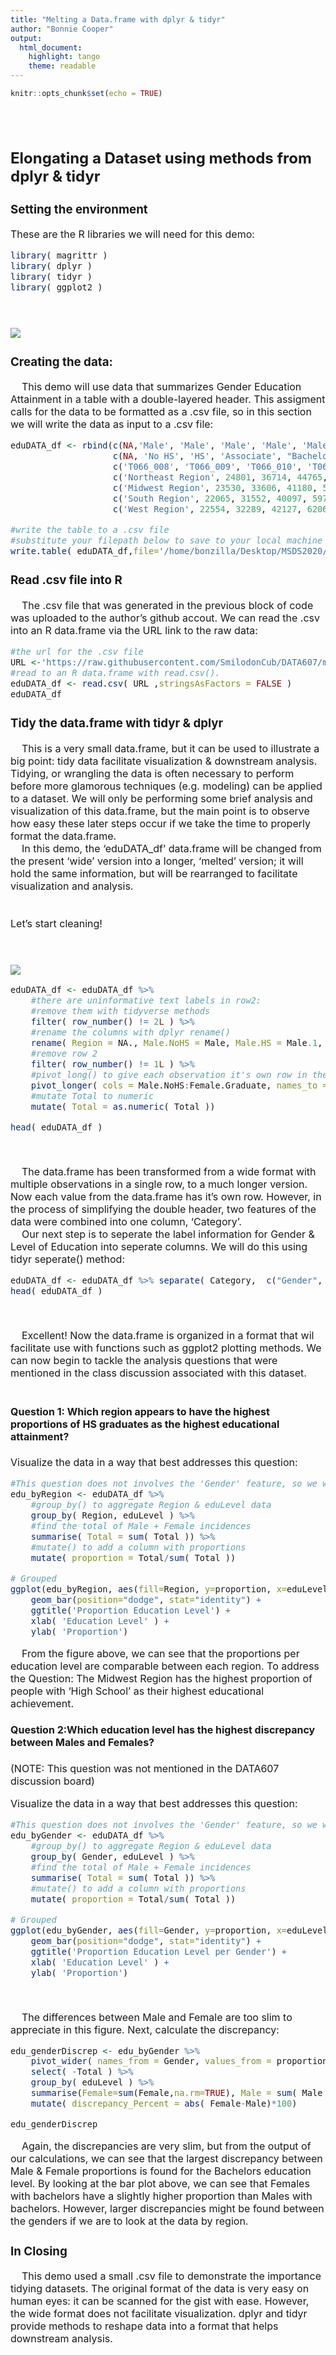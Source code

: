 ```yaml
---
title: "Melting a Data.frame with dplyr & tidyr"
author: "Bonnie Cooper"
output:
  html_document:
    highlight: tango
    theme: readable
---
```


```r
knitr::opts_chunk$set(echo = TRUE)
```
<div class = "row">
  
<div class = "col-md-6">
<br><br><font size="3">   

## Elongating a Dataset using methods from dplyr & tidyr

### Setting the environment
These are the R libraries we will need for this demo:
```r
library( magrittr )
library( dplyr )
library( tidyr )
library( ggplot2 )
```
</div>
  
<div class = "col-md-6">
<br><br>![](https://theamusedonlooker.files.wordpress.com/2019/04/screenshot_20190419-204650__011066078530361167892.jpg?w=840)
</div>
  

<div class = "col-md-12">

### Creating the data:
&nbsp;&nbsp;&nbsp;&nbsp;This demo will use data that summarizes Gender Education Attainment in a table with a double-layered header. This assigment calls for the data to be formatted as a .csv file, so in this section we will write the data as input to a .csv file:

```r
eduDATA_df <- rbind(c(NA,'Male', 'Male', 'Male', 'Male', 'Male', 'Female', 'Female', 'Female', 'Female', 'Female'),
                    c(NA, 'No HS', 'HS', 'Associate', "Bachelor's", 'Graduate', 'No HS', 'HS', 'Associate', "Bachelor's", 'Graduate' ),
                    c('T066_008', 'T066_009', 'T066_010', 'T066_011', 'T066_012', 'T066_013', 'T066_014', 'T066_015', 'T066_016', 'T066_017', 'T066_018'),
                    c('Northeast Region', 24801, 36714, 44765, 65177, 89449, 16523, 24251, 31455, 45593, 61203),
                    c('Midwest Region', 23530, 33606, 41180, 59243, 77325, 15471, 21713, 26944, 39534, 54246),
                    c('South Region', 22065, 31552, 40097, 59711, 81744, 14659, 21530, 27243, 41210, 53100),
                    c('West Region', 22554, 32289, 42127, 62069, 86476, 15250, 23230, 29402, 42527, 57915 ))

#write the table to a .csv file
#substitute your filepath below to save to your local machine
write.table( eduDATA_df,file='/home/bonzilla/Desktop/MSDS2020/DATA607_DataAcquMan/eduDATA_df.csv', sep = ",", col.names=F, row.names=F)
```


### Read .csv file into R
&nbsp;&nbsp;&nbsp;&nbsp;The .csv file that was generated in the previous block of code was uploaded to the author's github accout. We can read the .csv into an R data.frame via the URL link to the raw data:

```r
#the url for the .csv file
URL <-'https://raw.githubusercontent.com/SmilodonCub/DATA607/master/eduDATA_df.csv'
#read to an R data.frame with read.csv().
eduDATA_df <- read.csv( URL ,stringsAsFactors = FALSE )
eduDATA_df
```

<div class = "row">
  
<div class = "col-md-6">

### Tidy the data.frame with tidyr & dplyr  

&nbsp;&nbsp;&nbsp;&nbsp;This is a very small data.frame, but it can be used to illustrate a big point: tidy data facilitate visualization & downstream analysis. Tidying, or wrangling the data is often necessary to perform before more glamorous techniques (e.g. modeling) can be applied to a dataset. We will only be performing some brief analysis and visualization of this data.frame, but the main point is to observe how easy these later steps occur if we take the time to properly format the data.frame.  
&nbsp;&nbsp;&nbsp;&nbsp;In this demo, the 'eduDATA_df' data.frame will be changed from the present 'wide' version into a longer, 'melted' version; it will hold the same information, but will be rearranged to facilitate visualization and analysis.  
<br>  
Let's start cleaning!

</div>
  
<div class = "col-md-6">
<br><br>![](https://www.kdnuggets.com/images/cartoon-machine-learning-class.jpg)
</div>

<div class = "col-md-12">
```r

eduDATA_df <- eduDATA_df %>% 
    #there are uninformative text labels in row2: 
    #remove them with tidyverse methods
    filter( row_number() != 2L ) %>%
    #rename the columns with dplyr rename()
    rename( Region = NA., Male.NoHS = Male, Male.HS = Male.1, Male.Associate = Male.2, Male.Bachelors = Male.3, Male.Graduate = Male.4, Female.NoHS = Female, Female.HS = Female.1, Female.Associate = Female.2, Female.Bachelors = Female.3, Female.Graduate = Female.4) %>%
    #remove row 2
    filter( row_number() != 1L ) %>%
    #pivot_long() to give each observation it's own row in the data.frame
    pivot_longer( cols = Male.NoHS:Female.Graduate, names_to = 'Category', values_to = 'Total') %>%
    #mutate Total to numeric
    mutate( Total = as.numeric( Total ))

head( eduDATA_df )
```
<br>  

&nbsp;&nbsp;&nbsp;&nbsp;The data.frame has been transformed from a wide format with multiple observations in a single row, to a much longer version. Now each value from the data.frame has it's own row. However, in the process of simplifying the double header, two features of the data were combined into one column, 'Category'.  
&nbsp;&nbsp;&nbsp;&nbsp;Our next step is to seperate the label information for Gender & Level of Education into seperate columns. We will do this using tidyr seperate() method:

```r
eduDATA_df <- eduDATA_df %>% separate( Category,  c("Gender", "eduLevel"))
head( eduDATA_df )
```
<br>  

&nbsp;&nbsp;&nbsp;&nbsp;Excellent! Now the data.frame is organized in a format that wil facilitate use with functions such as ggplot2 plotting methods. We can now begin to tackle the analysis questions that were mentioned in the class discussion associated with this dataset.  
<br>  

#### **Question 1**: Which region appears to have the highest proportions of HS graduates as the highest educational attainment?

Visualize the data in a way that best addresses this question:
```r
#This question does not involves the 'Gender' feature, so we will aggreggate the data by Region and eduLevel to simplify our visualization
edu_byRegion <- eduDATA_df %>% 
    #group_by() to aggregate Region & eduLevel data
    group_by( Region, eduLevel ) %>%
    #find the total of Male + Female incidences
    summarise( Total = sum( Total )) %>%
    #mutate() to add a column with proportions
    mutate( proportion = Total/sum( Total ))

# Grouped
ggplot(edu_byRegion, aes(fill=Region, y=proportion, x=eduLevel)) + 
    geom_bar(position="dodge", stat="identity") +
    ggtitle('Proportion Education Level') +
    xlab( 'Education Level' ) +
    ylab( 'Proportion') 
```

&nbsp;&nbsp;&nbsp;&nbsp;From the figure above, we can see that the proportions per education level are comparable between each region. To address the Question: The Midwest Region has the highest proportion of people with 'High School' as their highest educational achievement.

#### **Question 2**:Which education level has the highest discrepancy between Males and Females? 
(NOTE: This question was not mentioned in the DATA607 discussion board)

Visualize the data in a way that best addresses this question:
```r
#This question does not involves the 'Gender' feature, so we will aggreggate the data by Region and eduLevel to simplify our visualization
edu_byGender <- eduDATA_df %>% 
    #group_by() to aggregate Region & eduLevel data
    group_by( Gender, eduLevel ) %>%
    #find the total of Male + Female incidences
    summarise( Total = sum( Total )) %>%
    #mutate() to add a column with proportions
    mutate( proportion = Total/sum( Total ))

# Grouped
ggplot(edu_byGender, aes(fill=Gender, y=proportion, x=eduLevel)) + 
    geom_bar(position="dodge", stat="identity") +
    ggtitle('Proportion Education Level per Gender') +
    xlab( 'Education Level' ) +
    ylab( 'Proportion') 
```
<br>  

&nbsp;&nbsp;&nbsp;&nbsp;The differences between Male and Female are too slim to appreciate in this figure. Next, calculate the discrepancy:

```r
edu_genderDiscrep <- edu_byGender %>% 
    pivot_wider( names_from = Gender, values_from = proportion ) %>% 
    select( -Total ) %>% 
    group_by( eduLevel ) %>% 
    summarise(Female=sum(Female,na.rm=TRUE), Male = sum( Male , na.rm = TRUE)) %>%
    mutate( discrepancy_Percent = abs( Female-Male)*100)

edu_genderDiscrep
```

&nbsp;&nbsp;&nbsp;&nbsp;Again, the discrepancies are very slim, but from the output of our calculations, we can see that the largest discrepancy between Male & Female proportions is found for the Bachelors education level. By looking at the bar plot above, we can see that Females with bachelors have a slightly higher proportion than Males with bachelors. However, larger discrepancies might be found between the genders if we are to look at the data by region.

### In Closing  

&nbsp;&nbsp;&nbsp;&nbsp;This demo used a small .csv file to demonstrate the importance tidying datasets. The original format of the data is very easy on human eyes: it can be scanned for the gist with ease. However, the wide format does not facilitate visualization. dplyr and tidyr provide methods to reshape data into a format that helps downstream analysis.
<br><br>  

</div>
</div>